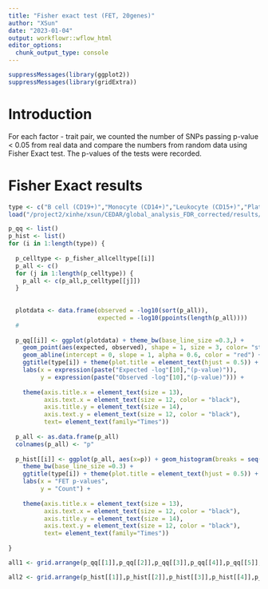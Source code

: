 ```yaml
---
title: "Fisher exact test (FET, 20genes)"
author: "XSun"
date: "2023-01-04"
output: workflowr::wflow_html
editor_options:
  chunk_output_type: console
---
```


```r
suppressMessages(library(ggplot2))
suppressMessages(library(gridExtra))
```

# Introduction

For each factor - trait pair, we counted the number of SNPs passing p-value < 0.05 from real data and compare the numbers from random data using Fisher Exact test. The p-values of the tests were recorded. 

# Fisher Exact results

```r

type <- c("B cell (CD19+)","Monocyte (CD14+)","Leukocyte (CD15+)","Platelet","T cell (CD4+)","T cell (CD8+)")
load("/project2/xinhe/xsun/CEDAR/global_analysis_FDR_corrected/results/fisher_p_005_20genes.rdata")

p_qq <- list()
p_hist <- list()
for (i in 1:length(type)) {
  
  p_celltype <- p_fisher_allcelltype[[i]]
  p_all <- c()
  for (j in 1:length(p_celltype)) {
    p_all <- c(p_all,p_celltype[[j]])
  }
  
  
  plotdata <- data.frame(observed = -log10(sort(p_all)),
                         expected = -log10(ppoints(length(p_all))))
  #  
  
  p_qq[[i]] <- ggplot(plotdata) + theme_bw(base_line_size =0.3,) +
    geom_point(aes(expected, observed), shape = 1, size = 3, color= "steelblue") +
    geom_abline(intercept = 0, slope = 1, alpha = 0.6, color = "red") +
    ggtitle(type[i]) + theme(plot.title = element_text(hjust = 0.5)) +
    labs(x = expression(paste("Expected -log"[10],"(p-value)")),
         y = expression(paste("Observed -log"[10],"(p-value)"))) +
    
    theme(axis.title.x = element_text(size = 13),
          axis.text.x = element_text(size = 12, color = "black"),
          axis.title.y = element_text(size = 14),
          axis.text.y = element_text(size = 12, color = "black"),
          text= element_text(family="Times")) 
  
  p_all <- as.data.frame(p_all)  
  colnames(p_all) <- "p"
  
  p_hist[[i]] <- ggplot(p_all, aes(x=p)) + geom_histogram(breaks = seq(0, 1, by = 0.05),color="white",fill = "steelblue")+ 
    theme_bw(base_line_size =0.3) +
    ggtitle(type[i]) + theme(plot.title = element_text(hjust = 0.5)) +
    labs(x = "FET p-values",
         y = "Count") +
    
    theme(axis.title.x = element_text(size = 13),
          axis.text.x = element_text(size = 12, color = "black"),
          axis.title.y = element_text(size = 14),
          axis.text.y = element_text(size = 12, color = "black"),
          text= element_text(family="Times")) 
  
}

all1 <- grid.arrange(p_qq[[1]],p_qq[[2]],p_qq[[3]],p_qq[[4]],p_qq[[5]],p_qq[[6]], nrow = 2)

all2 <- grid.arrange(p_hist[[1]],p_hist[[2]],p_hist[[3]],p_hist[[4]],p_hist[[5]],p_hist[[6]], nrow = 2)
```